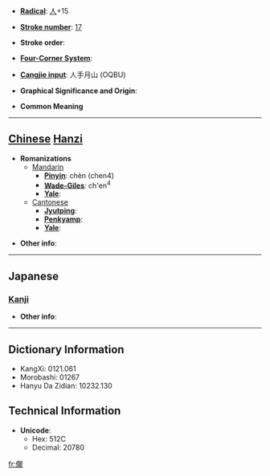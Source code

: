 * '''[[Wiktionary:Chinese radical index| Radical]]''': [[Wiktionary:Chinese radical index 人|人]]+15

* '''[[Wiktionary:Chinese total strokes index|Stroke number]]''': [[Wiktionary:Chinese total strokes index 17|17]]

* '''Stroke order''': 

* '''[[Wiktionary:Chinese four corner index|Four-Corner System]]''': 

* '''[[Wiktionary:Chinese Cangjie index|Cangjie input]]''': 人手月山 (OQBU)

* '''Graphical Significance and Origin''': 

* '''Common Meaning'''

----

== [[Chinese]] [[Hanzi]] ==

* '''Romanizations'''
** [[Mandarin]]
*** '''[[Pinyin]]''': chèn (chen4)
*** '''[[Wade-Giles]]''': ch'en<sup>4</sup>
*** '''[[Yale]]''': 
**[[Cantonese]]
***'''[[Jyutping]]''':
***'''[[Penkyamp]]''': 
***'''[[Yale]]''': 

* '''Other info''': 

----

==Japanese==
===[[Kanji]]===
{{kanji|on readings=[[しん]] (shin)|kun readings=}}

* '''Other info''':  

----

== Dictionary Information ==

* KangXi: 0121.061
* Morobashi: 01267
* Hanyu Da Zidian: 10232.130

== Technical Information ==

* '''Unicode''':
** Hex: 512C
** Decimal: 20780

[[fr:儬]]